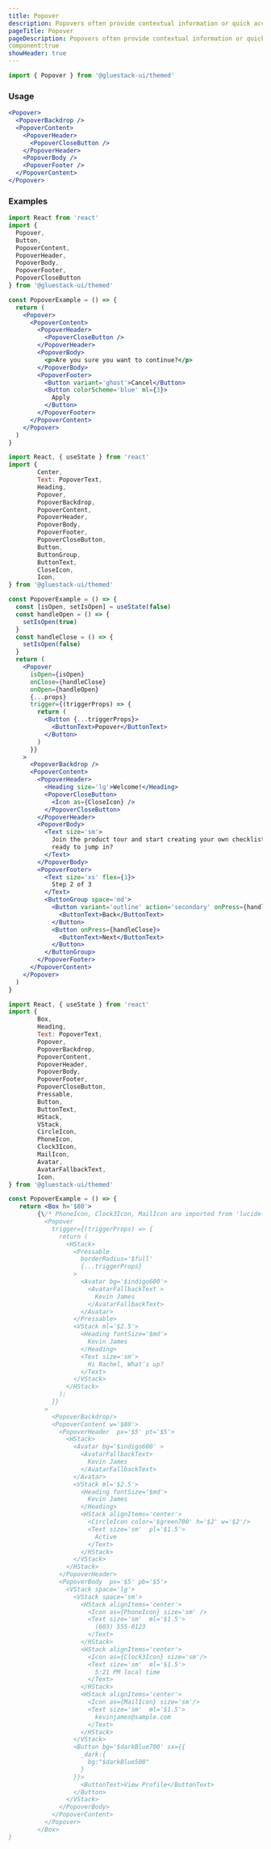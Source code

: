 ```yaml
---
title: Popover
description: Popovers often provide contextual information or quick access to related actions without requiring the user to navigate to a different page or view.
pageTitle: Popover
pageDescription: Popovers often provide contextual information or quick access to related actions without requiring the user to navigate to a different page or view.
component:true
showHeader: true
---
```


```jsx
import { Popover } from '@gluestack-ui/themed'
```

### Usage

```jsx
<Popover>
  <PopoverBackdrop />
  <PopoverContent>
    <PopoverHeader>
      <PopoverCloseButton />
    </PopoverHeader>
    <PopoverBody />
    <PopoverFooter />
  </PopoverContent>
</Popover>
```

### Examples

```jsx
import React from 'react'
import {
  Popover,
  Button,
  PopoverContent,
  PopoverHeader,
  PopoverBody,
  PopoverFooter,
  PopoverCloseButton
} from '@gluestack-ui/themed'

const PopoverExample = () => {
  return (
    <Popover>
      <PopoverContent>
        <PopoverHeader>
          <PopoverCloseButton />
        </PopoverHeader>
        <PopoverBody>
          <p>Are you sure you want to continue?</p>
        </PopoverBody>
        <PopoverFooter>
          <Button variant='ghost'>Cancel</Button>
          <Button colorScheme='blue' ml={3}>
            Apply
          </Button>
        </PopoverFooter>
      </PopoverContent>
    </Popover>
  )
}
```

```jsx
import React, { useState } from 'react'
import {
        Center,
        Text: PopoverText,
        Heading,
        Popover,
        PopoverBackdrop,
        PopoverContent,
        PopoverHeader,
        PopoverBody,
        PopoverFooter,
        PopoverCloseButton,
        Button,
        ButtonGroup,
        ButtonText,
        CloseIcon,
        Icon,
} from '@gluestack-ui/themed'

const PopoverExample = () => {
  const [isOpen, setIsOpen] = useState(false)
  const handleOpen = () => {
    setIsOpen(true)
  }
  const handleClose = () => {
    setIsOpen(false)
  }
  return (
    <Popover
      isOpen={isOpen}
      onClose={handleClose}
      onOpen={handleOpen}
      {...props}
      trigger={(triggerProps) => {
        return (
          <Button {...triggerProps}>
            <ButtonText>Popover</ButtonText>
          </Button>
        )
      }}
    >
      <PopoverBackdrop />
      <PopoverContent>
        <PopoverHeader>
          <Heading size='lg'>Welcome!</Heading>
          <PopoverCloseButton>
            <Icon as={CloseIcon} />
          </PopoverCloseButton>
        </PopoverHeader>
        <PopoverBody>
          <Text size='sm'>
            Join the product tour and start creating your own checklist. Are you
            ready to jump in?
          </Text>
        </PopoverBody>
        <PopoverFooter>
          <Text size='xs' flex={1}>
            Step 2 of 3
          </Text>
          <ButtonGroup space='md'>
            <Button variant='outline' action='secondary' onPress={handleClose}>
              <ButtonText>Back</ButtonText>
            </Button>
            <Button onPress={handleClose}>
              <ButtonText>Next</ButtonText>
            </Button>
          </ButtonGroup>
        </PopoverFooter>
      </PopoverContent>
    </Popover>
  )
}
```

```jsx
import React, { useState } from 'react'
import {
        Box,
        Heading,
        Text: PopoverText,
        Popover,
        PopoverBackdrop,
        PopoverContent,
        PopoverHeader,
        PopoverBody,
        PopoverFooter,
        PopoverCloseButton,
        Pressable,
        Button,
        ButtonText,
        HStack,
        VStack,
        CircleIcon,
        PhoneIcon,
        Clock3Icon,
        MailIcon,
        Avatar,
        AvatarFallbackText,
        Icon,
} from '@gluestack-ui/themed'

const PopoverExample = () => {
   return <Box h='$80'>
        {\/* PhoneIcon, Clock3Icon, MailIcon are imported from 'lucide-react-native' *\/}
          <Popover
            trigger={(triggerProps) => {
              return (
                <HStack>
                  <Pressable
                    borderRadius='$full'
                    {...triggerProps}
                  >
                    <Avatar bg='$indigo600'>
                      <AvatarFallbackText >
                        Kevin James
                      </AvatarFallbackText>
                    </Avatar>
                  </Pressable>
                  <VStack ml='$2.5'>
                    <Heading fontSize='$md'>
                      Kevin James
                    </Heading>
                    <Text size='sm'>
                      Hi Rachel, What’s up?
                    </Text>
                  </VStack>
                </HStack>
              );
            }}
          >
            <PopoverBackdrop/>
            <PopoverContent w='$80'>
              <PopoverHeader  px='$5' pt='$5'>
                <HStack>
                  <Avatar bg='$indigo600' >
                    <AvatarFallbackText>
                      Kevin James
                    </AvatarFallbackText>
                  </Avatar>
                  <VStack ml='$2.5'>
                    <Heading fontSize='$md'>
                      Kevin James
                    </Heading>
                    <HStack alignItems='center'>
                      <CircleIcon color='$green700' h='$2' w='$2'/>
                      <Text size='sm'  pl='$1.5'>
                        Active
                      </Text>
                    </HStack>
                  </VStack>
                </HStack>
              </PopoverHeader>
              <PopoverBody  px='$5' pb='$5'>
                <VStack space='lg'>
                  <VStack space='sm'>
                    <HStack alignItems='center'>
                      <Icon as={PhoneIcon} size='sm' />
                      <Text size='sm'  ml='$1.5'>
                        (603) 555-0123
                      </Text>
                    </HStack>
                    <HStack alignItems='center'>
                      <Icon as={Clock3Icon} size='sm'/>
                      <Text size='sm'  ml='$1.5'>
                        5:21 PM local time
                      </Text>
                    </HStack>
                    <HStack alignItems='center'>
                      <Icon as={MailIcon} size='sm'/>
                      <Text size='sm'  ml='$1.5'>
                        kevinjames@sample.com
                      </Text>
                    </HStack>
                  </VStack>
                  <Button bg='$darkBlue700' sx={{
                    _dark:{
                      bg:"$darkBlue500"
                    }
                  }}>
                    <ButtonText>View Profile</ButtonText>
                  </Button>
                </VStack>
              </PopoverBody>
            </PopoverContent>
          </Popover>
        </Box>
}
```

